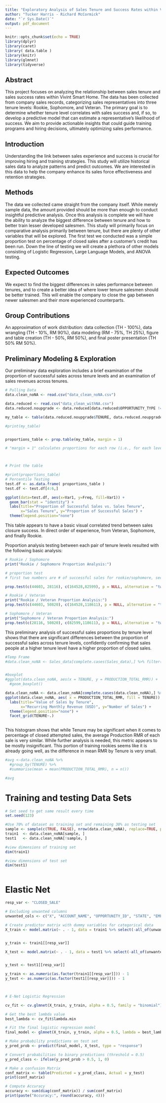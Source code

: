 ```yaml
---
title: "Exploratory Analysis of Sales Tenure and Success Rates within Vivint Smart Home. Proposal"
author: "Tucker Harris - Richard McCormick"
date: "`r Sys.Date()`"
output: pdf_document
---
```


```r
knitr::opts_chunk$set(echo = TRUE)
library(dplyr)
library(caret)
library( data.table )
library(knitr)
library(glmnet)
library(tidyverse)
```


## Abstract
This project focuses on analyzing the relationship between sales tenure and sales success rates within Vivint Smart Home. The data has been collected from company sales records, categorizing sales representatives into three tenure levels: Rookie, Sophomore, and Veteran. The primary goal is to determine whether tenure level correlates with sales success and, if so, to develop a predictive model that can estimate a representative’s likelihood of success. We aim to provide actionable insights that could guide training programs and hiring decisions, ultimately optimizing sales performance.

## Introduction
Understanding the link between sales experience and success is crucial for improving hiring and training strategies. This study will utilize historical sales data to analyze patterns and predict outcomes. We are interested in this data to help the company enhance its sales force effectiveness and retention strategies.

## Methods
The data we collected came straight from the company itself. While merely sample data, the amount provided should be more than enough to conduct insightful predictive analysis. Once this analysis is complete we will have the ability to analyze the biggest difference between tenure and how to better train lesser developed salesmen. This study will primarily focus on comparative analysis primarily between tenure, but there are plenty of other variables that will be explored. The first test we conducted was a simple proportion test on percentage of closed sales after a customer’s credit has been run. Down the line of testing we will create a plethora of other models consisting of Logistic Regression, Large Language Models, and ANOVA testing.

## Expected Outcomes
We expect to find the biggest differences in sales performance between tenures, and to create a better idea of where lower tenure salesmen should be better trained. This will enable the company to close the gap between newer salesmen and their more experienced counterparts.

## Group Contributions
An approximation of work distribution:  data collection (TH - 100%), data wrangling (TH - 10%, RM 90%), data modeling (RM - 75%, TH 25%), figure and table creation (TH - 50%, RM 50%), and final poster presentation (TH 50% RM 50%).  

## Preliminary Modeling & Exploration
Our preliminary data exploration includes a brief examination  of the proportion of successful sales across tenure levels and an examination of sales revenues across tenures.


```r

# Pulling Data
data.clean_noNA <- read.csv("data_clean_noNA.csv")


```

\newpage

```r
data.reduced <- read.csv("data_clean_withNA.csv")
data.reduced.noupgrade <- data.reduced[data.reduced$OPPORTUNITY_TYPE != "Upgrade", ]

my_table <- table(data.reduced.noupgrade$TENURE, data.reduced.noupgrade$CLOSED_SALE) 

#print(my_table) 


proportions_table <- prop.table(my_table, margin = 1)  

# "margin = 1" calculates proportions for each row (i.e., for each level of variable1)



# Print the table

#print(proportions_table)
# Percentile Testing
test.df <- as.data.frame( proportions_table )
test.df <- test.df[4:6,]

ggplot(data=test.df, aes(x=Var1, y=Freq, fill=Var1)) +
  geom_bar(stat = "identity") +
  labs(title="Proportion of Successful Sales vs. Sales Tenure",
       x="Sales Tenure", y="Proportion of Successful Sales") +
  theme(legend.position="none")

```

This table appears to have a basic visual correlated trend between sales closure success. In direct order of experience, from Veteran, Sophomore, and finally Rookie.

\newpage

Proportion analysis testing between each pair of tenure levels resulted with the following basic analysis: 

```r
# Rookie / Sophomore
print("Rookie / Sophomore Proportion Analysis:")

# proportion test
# first two numbers are # of successful sales for rookie/sophomore, second 2 numbers are # of total attempted sales for rookie/sophomore

prop.test(c(44603, 28116), c(164528,82599), p = NULL, alternative = "two.sided", correct = TRUE)
```

```r
# Rookie / Veteran
print("Rookie / Veteran Proportion Analysis:")
prop.test(c(44603, 50820), c(164528,118611), p = NULL, alternative = "two.sided", correct = TRUE)
```

```r
# Sophomore / Veteran
print("Sophomore / Veteran Proportion Analysis:")
prop.test(c(28116, 50820), c(82599,118611), p = NULL, alternative = "two.sided", correct = TRUE)
```

This preliminary analysis of successful sales proportions by tenure level shows that there are significant differences between the proportion of successful sales across tenure levels, confidently confirming that sales people at a higher tenure level have a higher proportion of closed sales.

\newpage



```r

#Temp Frame
#data.clean_noNA <- Sales_data[complete.cases(Sales_data),] %>% filter( PRODUCTION_TOTAL_RMR > 0)  


#boxplot
#ggplot(data.clean_noNA, aes(x = TENURE, y = PRODUCTION_TOTAL_RMR)) +
  #geom_boxplot()

```

```r
data.clean_noNA <- data.clean_noNA[complete.cases(data.clean_noNA),] %>% filter( PRODUCTION_TOTAL_RMR > 0)  
ggplot(data.clean_noNA, aes( x = PRODUCTION_TOTAL_RMR, fill = TENURE)) +  geom_histogram( bins=100 ) +
  labs(title="Value of Sales by Tenure",
       x="Recurring Monthly Revenue (USD)", y="Number of Sales") +
  theme(legend.position="none") +
  facet_grid(TENURE~.) 
 

```

This histogram shows that while Tenure may be significant when it comes to percentage of closed attempted sales, the average Production RMR of each sale is very similar. While further analysis is needed, this metric appears to be mostly insignificant. This portion of training rookies seems like it is already going well, as the difference in mean RMR by Tenure is very small. 




```r

#avg <-data.clean_noNA %>%
  #group_by(TENURE) %>%
  #summarise(mean = mean(PRODUCTION_TOTAL_RMR), n = n())

#avg

```


# Training and testing Data Sets

```r

# Set seed to get same result every time
set.seed(123)

#Use 70% of dataset as training set and remaining 30% as testing set
sample <- sample(c(TRUE, FALSE), nrow(data.clean_noNA), replace=TRUE, prob=c(0.8,0.2))
train1  <- data.clean_noNA[sample, ]
test1   <- data.clean_noNA[!sample, ]

#view dimensions of training set
dim(train1)

#view dimensions of test set
dim(test1)



```

# Elastic Net
```r

resp_var <- "CLOSED_SALE"

# Excluding unwanted columns
unwanted_cols <- c("X", "ACCOUNT_NAME", "OPPORTUNITY_ID", "STATE", "EMPLOYEE_ID", "PARENT_OFFICE_ID", "TEAM_LEADER_ID", "PRODUCTION_SERVICE_NUMBER", "PRODUCTION_IS_FUNDED", "PRODUCTION_INSTALL_FEES_COLLECTED", "OPPORTUNITY_TYPE" )  

# Create predictor matrix with dummy variables for categorical data
X_train <- model.matrix(~ . - 1, data = train1 %>% select(-all_of(unwanted_cols), -all_of(resp_var)))


y_train <- train1[[resp_var]]

X_test <- model.matrix(~ . - 1, data = test1 %>% select(-all_of(unwanted_cols), -all_of(resp_var)))


y_test <- test1[[resp_var]]

y_train <- as.numeric(as.factor(train1[[resp_var]])) - 1
y_test <- as.numeric(as.factor(test1[[resp_var]])) - 1

 

```

```r




# E-Net Logistic Regression

cv_fit <- cv.glmnet(X_train, y_train, alpha = 0.5, family = "binomial")

# Get the best lambda value
best_lambda <- cv_fit$lambda.min

# Fit the final logistic regression model
final_model <- glmnet(X_train, y_train, alpha = 0.5, lambda = best_lambda, family = "binomial")

# Make probability predictions on test set
y_pred_prob <- predict(final_model, X_test, type = "response")

# Convert probabilities to binary predictions (threshold = 0.5)
y_pred_class <- ifelse(y_pred_prob > 0.5, 1, 0)

# Make a confusion Matrix
conf_matrix <- table(Predicted = y_pred_class, Actual = y_test)
print(conf_matrix)

# Compute Accuracy
accuracy <- sum(diag(conf_matrix)) / sum(conf_matrix)
print(paste("Accuracy:", round(accuracy, 4)))


```


